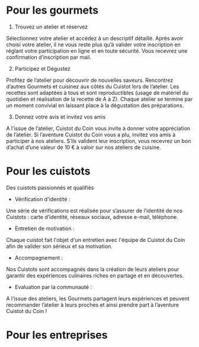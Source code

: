 # Pour les gourmets

1. Trouvez un atelier et réservez

Sélectionnez votre atelier et accédez à un descriptif détaillé.
Après avoir choisi votre atelier, il ne vous reste plus qu’à valider votre inscription en réglant votre participation en ligne et en toute sécurité.
Vous recevrez une confirmation d’inscription par mail.

2. Participez et Dégustez

Profitez de l’atelier pour découvrir de nouvelles saveurs. 
Rencontrez d’autres Gourmets et cuisinez aux côtés du Cuistot lors de l’atelier.
Les recettes sont adaptées à tous et sont reproductibles (usage de matériel du quotidien et réalisation de la recette de A à Z).
Chaque atelier se termine par un moment convivial en laissant place à la dégustation des préparations.

3. Donnez votre avis et invitez vos amis

A l’issue de l’atelier, Cuistot du Coin vous invite à donner votre appréciation de l’atelier.
Si l’aventure Cuistot du Coin vous a plu, invitez vos amis à participer à nos ateliers. S’ils valident leur inscription, vous recevrez un bon d’achat d’une valeur de 10 € à valoir sur nos ateliers de cuisine.

# Pour les cuistots

Des cuistots passionnés et qualifiés
-	Vérification d'identité :

Une série de vérifications est réalisée pour s’assurer de l’identité de nos Cuistots : carte d’identité, réseaux sociaux, adresse e-mail, téléphone.
-	Entretien de motivation :

Chaque cuistot fait l'objet d'un entretien avec l'équipe de Cuistot du Coin afin de valider son sérieux et sa motivation. 
-	Accompagnement :

Nos Cuistots sont accompagnés dans la création de leurs ateliers pour garantir des expériences culinaires riches en partage et en découvertes.
-	Evaluation par la communauté :

A l’issue des ateliers, les Gourmets partagent leurs expériences et peuvent recommander l’atelier à leurs proches et ainsi prendre part à l’aventure Cuistot du Coin !

# Pour les entreprises